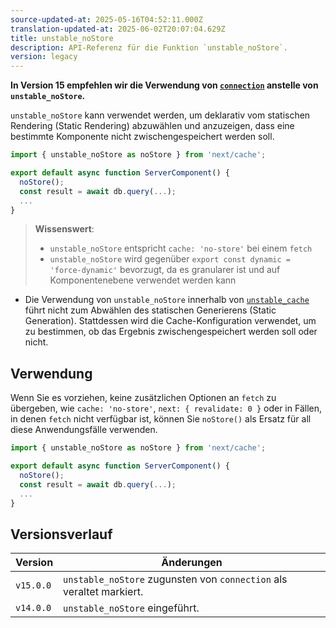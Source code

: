 ```yaml
---
source-updated-at: 2025-05-16T04:52:11.000Z
translation-updated-at: 2025-06-02T20:07:04.629Z
title: unstable_noStore
description: API-Referenz für die Funktion `unstable_noStore`.
version: legacy
---
```


**In Version 15 empfehlen wir die Verwendung von [`connection`](/docs/app/api-reference/functions/connection) anstelle von `unstable_noStore`.**

`unstable_noStore` kann verwendet werden, um deklarativ vom statischen Rendering (Static Rendering) abzuwählen und anzuzeigen, dass eine bestimmte Komponente nicht zwischengespeichert werden soll.

```jsx
import { unstable_noStore as noStore } from 'next/cache';

export default async function ServerComponent() {
  noStore();
  const result = await db.query(...);
  ...
}
```

> **Wissenswert**:
>
> - `unstable_noStore` entspricht `cache: 'no-store'` bei einem `fetch`
> - `unstable_noStore` wird gegenüber `export const dynamic = 'force-dynamic'` bevorzugt, da es granularer ist und auf Komponentenebene verwendet werden kann

- Die Verwendung von `unstable_noStore` innerhalb von [`unstable_cache`](/docs/app/api-reference/functions/unstable_cache) führt nicht zum Abwählen des statischen Generierens (Static Generation). Stattdessen wird die Cache-Konfiguration verwendet, um zu bestimmen, ob das Ergebnis zwischengespeichert werden soll oder nicht.

## Verwendung

Wenn Sie es vorziehen, keine zusätzlichen Optionen an `fetch` zu übergeben, wie `cache: 'no-store'`, `next: { revalidate: 0 }` oder in Fällen, in denen `fetch` nicht verfügbar ist, können Sie `noStore()` als Ersatz für all diese Anwendungsfälle verwenden.

```jsx
import { unstable_noStore as noStore } from 'next/cache';

export default async function ServerComponent() {
  noStore();
  const result = await db.query(...);
  ...
}
```

## Versionsverlauf

| Version   | Änderungen                                         |
| --------- | -------------------------------------------------- |
| `v15.0.0` | `unstable_noStore` zugunsten von `connection` als veraltet markiert. |
| `v14.0.0` | `unstable_noStore` eingeführt.                     |